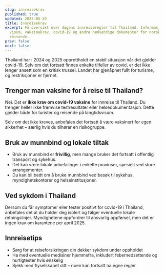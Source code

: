 ```yaml
---
slug: innreisekrav
published: true
updated: 2025-05-20
title: Innreisekrav
excerpt: Få oversikt over dagens innreiseregler til Thailand. Informasjon om
  visum, vaksinekrav, covid-19 og andre nødvendige dokumenter for norske
  reisende.
prev: false
next: false
---
```

Thailand har i 2024 og 2025 opprettholdt en stabil situasjon når det gjelder covid-19. Selv om det fortsatt finnes enkelte tilfeller av covid, er det ikke lenger ansett som en kritisk trussel. Landet har gjenåpnet fullt for turisme, og restriksjoner er fjernet.

## Trenger man vaksine for å reise til Thailand?

Nei. Det er **ikke krav om covid-19 vaksine** for innreise til Thailand. Du trenger heller ikke fremvise testresultater eller helsedokumentasjon. Dette gjelder både for turister og reisende på langtidsvisum.

<MiniAside type="tip">
Selv om det ikke kreves, anbefales det fortsatt å være vaksinert for egen sikkerhet – særlig hvis du tilhører en risikogruppe.
</MiniAside>

## Bruk av munnbind og lokale tiltak

- Bruk av munnbind er **frivillig**, men mange bruker det fortsatt i offentlig transport og sykehus.
- Det kan være lokale anbefalinger i enkelte provinser, spesielt ved store arrangementer.
- Du kan bli bedt om å bruke munnbind ved besøk til sykehus, myndighetskontorer og helseinstitusjoner.

## Ved sykdom i Thailand

Dersom du får symptomer eller tester positivt for covid-19 i Thailand, anbefales det at du holder deg isolert og følger eventuelle lokale retningslinjer. Myndighetene oppfordrer til ansvarlig oppførsel, men det er ingen krav om karantene per april 2025.

## Innreisetips

- Sørg for at reiseforsikringen din dekker sykdom under oppholdet
- Ha med eventuelle medisiner hjemmefra, inkludert febernedsettende og hurtigtester hvis ønskelig
- Sjekk med flyselskapet ditt – noen kan fortsatt ha egne regler
